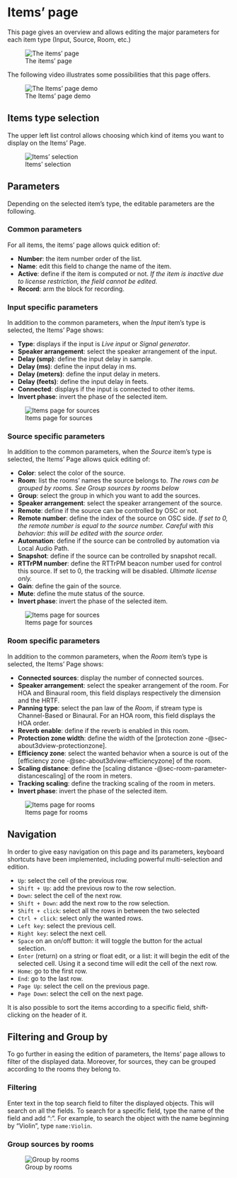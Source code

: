 # Items' page

This page gives an overview and allows editing the major parameters for each item type (Input, Source, Room, etc.)

![The items' page](https://flux-shared.s3.amazonaws.com/doc_images/SpatR/Items/Page.png)

The following video illustrates some possibilities that this page offers.

![The Items' page demo](https://flux-shared.s3.amazonaws.com/doc_images/SpatR/Items/Demo)

## Items type selection

The upper left list control allows choosing which kind of items you want to display on the Items' Page.

![Items' selection](https://flux-shared.s3.amazonaws.com/doc_images/SpatR/Items/ItemSelection)

## Parameters

Depending on the selected item's type, the editable parameters are the following.

### Common parameters

For all items, the items' page allows quick edition of:

- **Number**: the item number order of the list. 
- **Name**: edit this field to change the name of the item.
- **Active**: define if the item is computed or not. _If the item is inactive due to license restriction, the field cannot be edited._
- **Record**: arm the block for recording.

### Input specific parameters

In addition to the common parameters, when the _Input_ item's type is selected, the Items' Page shows:

- **Type**: displays if the input is _Live input_ or _Signal generator_.
- **Speaker arrangement**: select the speaker arrangement of the input.
- **Delay (smp)**: define the input delay in sample.
- **Delay (ms)**: define the input delay in ms.
- **Delay (meters)**: define the input delay in meters.
- **Delay (feets)**: define the input delay in feets.
- **Connected**: displays if the input is connected to other items.
- **Invert phase**: invert the phase of the selected item.

![Items page for sources](https://flux-shared.s3.amazonaws.com/doc_images/SpatR/Items/Inputs.png)

### Source specific parameters

In addition to the common parameters, when the _Source_ item's type is selected, the Items' Page allows quick editing of:

- **Color**: select the color of the source.
- **Room**: list the rooms' names the source belongs to. _The rows can be grouped by rooms. See Group sources by rooms below_
- **Group**: select the group in which you want to add the sources.
- **Speaker arrangement**: select the speaker arrangement of the source.
- **Remote**: define if the source can be controlled by OSC or not.
- **Remote number**: define the index of the source on OSC side. _If set to 0, the remote number is equal to the source number. Careful with this behavior: this will be edited with the source order._
- **Automation**: define if the source can be controlled by automation via Local Audio Path.
- **Snapshot**: define if the source can be controlled by snapshot recall.
- **RTTrPM number**: define the RTTrPM beacon number used for control this source. If set to 0, the tracking will be disabled. _Ultimate license only._
- **Gain**: define the gain of the source.
- **Mute**: define the mute status of the source.
- **Invert phase**: invert the phase of the selected item.

![Items page for sources](https://flux-shared.s3.amazonaws.com/doc_images/SpatR/Items/Sources.png)

### Room specific parameters

In addition to the common parameters, when the _Room_ item's type is selected, the Items' Page shows:

- **Connected sources**: display the number of connected sources.
- **Speaker arrangement**: select the speaker arrangement of the room. For HOA and Binaural room, this field displays respectively the dimension and the HRTF.
- **Panning type**: select the pan law of the _Room_, if stream type is Channel-Based or Binaural. For an HOA room, this field displays the HOA order.
- **Reverb enable**: define if the reverb is enabled in this room.
- **Protection zone width**: define the width of the [protection zone -@sec-about3dview-protectionzone].
- **Efficiency zone**: select the wanted behavior when a source is out of the [efficiency zone -@sec-about3dview-efficiencyzone] of the room.
- **Scaling distance**: define the [scaling distance -@sec-room-parameter-distancescaling] of the room in meters.
- **Tracking scaling**: define the tracking scaling of the room in meters.
- **Invert phase**: invert the phase of the selected item.

![Items page for rooms](https://flux-shared.s3.amazonaws.com/doc_images/SpatR/Items/Rooms.png)

## Navigation

In order to give easy navigation on this page and its parameters, keyboard shortcuts have been implemented, including powerful multi-selection and edition.

- ```Up```: select the cell of the previous row.
- ```Shift + Up```: add the previous row to the row selection.
- ```Down```: select the cell of the next row.
- ```Shift + Down```: add the next row to the row selection.
- ```Shift + click```: select all the rows in between the two selected
- ```Ctrl + click```: select only the wanted rows.
- ```Left key```: select the previous cell.
- ```Right key```: select the next cell.
- ```Space``` on an on/off button: it will toggle the button for the actual selection.
- ```Enter``` (return) on a string or float edit, or a list: it will begin the edit of the selected cell. Using it a second time will edit the cell of the next row.
- ```Home```: go to the first row.
- ```End```: go to the last row.
- ```Page Up```: select the cell on the previous page.
- ```Page Down```: select the cell on the next page.

It is also possible to sort the items according to a specific field, shift-clicking on the header of it.

## Filtering and Group by

To go further in easing the edition of parameters, the Items' page allows to filter of the displayed data. Moreover, for sources, they can be grouped according to the rooms they belong to.

### Filtering

Enter text in the top search field to filter the displayed objects. This will search on all the fields. To search for a specific field, type the name of the field and add ":". For example, to search the object with the name beginning by "Violin", type ```name:Violin```.

### Group sources by rooms

![Group by rooms](https://flux-shared.s3.amazonaws.com/doc_images/SpatR/Items/GroupBy)

